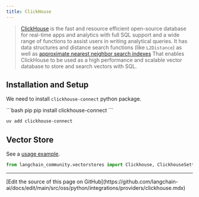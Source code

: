 ```yaml
---
title: ClickHouse
---
```


> [ClickHouse](https://clickhouse.com/) is the fast and resource efficient open-source database for real-time
> apps and analytics with full SQL support and a wide range of functions to assist users in writing analytical queries.
> It has data structures and distance search functions (like `L2Distance`) as well as
> [approximate nearest neighbor search indexes](https://clickhouse.com/docs/en/engines/table-engines/mergetree-family/annindexes)
> That enables ClickHouse to be used as a high performance and scalable vector database to store and search vectors with SQL.


## Installation and Setup

We need to install `clickhouse-connect` python package.

<CodeGroup>
```bash pip
pip install clickhouse-connect
```

```bash uv
uv add clickhouse-connect
```
</CodeGroup>

## Vector Store

See a [usage example](/oss/python/integrations/vectorstores/clickhouse).

```python
from langchain_community.vectorstores import Clickhouse, ClickhouseSettings
```

---

<Callout icon="pen-to-square" iconType="regular">
  [Edit the source of this page on GitHub](https://github.com/langchain-ai/docs/edit/main/src/oss/python/integrations/providers/clickhouse.mdx)
</Callout>
